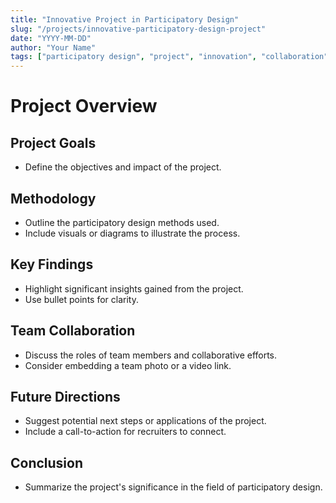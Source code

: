 ```yaml
---
title: "Innovative Project in Participatory Design"
slug: "/projects/innovative-participatory-design-project"
date: "YYYY-MM-DD"
author: "Your Name"
tags: ["participatory design", "project", "innovation", "collaboration"]
---
```


# Project Overview

## Project Goals

- Define the objectives and impact of the project.

## Methodology

- Outline the participatory design methods used.
- Include visuals or diagrams to illustrate the process.

## Key Findings

- Highlight significant insights gained from the project.
- Use bullet points for clarity.

## Team Collaboration

- Discuss the roles of team members and collaborative efforts.
- Consider embedding a team photo or a video link.

## Future Directions

- Suggest potential next steps or applications of the project.
- Include a call-to-action for recruiters to connect.

## Conclusion

- Summarize the project's significance in the field of participatory design.
